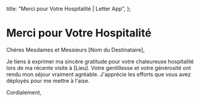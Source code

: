   title: "Merci pour Votre Hospitalité | Letter App",
};

# Merci pour Votre Hospitalité

Chères Mesdames et Messieurs [Nom du Destinataire],

Je tiens à exprimer ma sincère gratitude pour votre chaleureuse hospitalité lors de ma récente visite à [Lieu]. Votre gentillesse et votre générosité ont rendu mon séjour vraiment agréable. J'apprécie les efforts que vous avez déployés pour me mettre à l'aise.

Cordialement,
